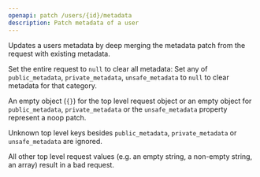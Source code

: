 ```yaml
---
openapi: patch /users/{id}/metadata
description: Patch metadata of a user
---
```

Updates a users metadata by deep merging the metadata patch from
the request with existing metadata.

Set the entire request to `null` to clear all metadata:
Set any of `public_metadata`, `private_metadata`, `unsafe_metadata` to `null` to
clear metadata for that category.

An empty object (`{}`) for the top level request object or an empty object for
`public_metadata`, `private_metadata` or the `unsafe_metadata` property represent
a noop patch.

Unknown top level keys besides `public_metadata`, `private_metadata` or `unsafe_metadata`
are ignored.

All other top level request values (e.g. an empty string, a non-empty string, an array) result in a bad request.
